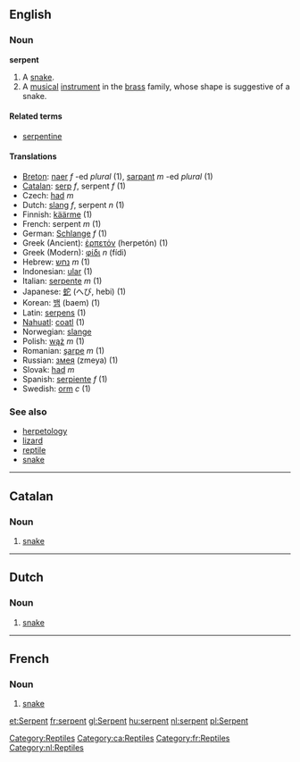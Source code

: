 ==English==
===Noun===
'''serpent'''
# A [[snake]].
# A [[musical]] [[instrument]] in the [[brass]] family, whose shape is suggestive of a snake.

====Related terms====
*[[serpentine]]

====Translations====
*[[Breton]]: [[naer]] ''f'' -ed ''plural'' (1), [[sarpant]] ''m'' -ed ''plural'' (1)
*[[Catalan]]: [[serp]] ''f'', serpent ''f'' (1)
*Czech: [[had]]  ''m''
*Dutch: [[slang]] ''f'', serpent ''n'' (1)
*Finnish: [[käärme]] (1)
*French: serpent ''m'' (1)
*German: [[Schlange]] ''f'' (1)
*Greek (Ancient): [[ἑρπετόν]] (herpetón) (1)
*Greek (Modern): [[φίδι]] ''n'' (f&iacute;di)
*Hebrew: [[נחש]] ''m'' (1)
*Indonesian: [[ular]] (1)
*Italian: [[serpente]] ''m'' (1)
*Japanese: [[蛇]] (へび, hebi) (1)
*Korean: [[뱀]] (baem) (1)
*Latin: [[serpens]] (1)
*[[Nahuatl]]: [[coatl]] (1)
*Norwegian: [[slange]]
*Polish: [[wąż]] ''m'' (1)
*Romanian: [[şarpe]] ''m'' (1)
*Russian: [[змея]] (zmeya) (1)
*Slovak: [[had]]  ''m''
*Spanish: [[serpiente]] ''f'' (1)
*Swedish: [[orm]] ''c'' (1)

===See also===
*[[herpetology]]
*[[lizard]]
*[[reptile]]
*[[snake]]

----
==Catalan==
===Noun===

# [[snake]]

----
==Dutch==
===Noun===

#[[snake]]

----
==French==
===Noun===

# [[snake]]

[[Category:Reptiles]]
[[Category:ca:Reptiles]]
[[Category:fr:Reptiles]]
[[Category:nl:Reptiles]]

[[et:Serpent]]
[[fr:serpent]]
[[gl:Serpent]]
[[hu:serpent]]
[[nl:serpent]]
[[pl:Serpent]]